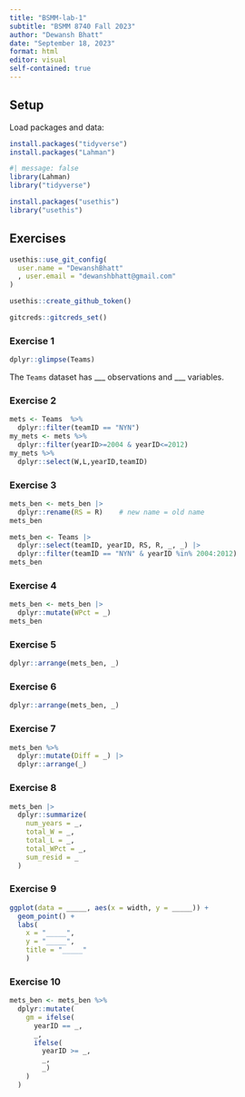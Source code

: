 ```yaml
---
title: "BSMM-lab-1"
subtitle: "BSMM 8740 Fall 2023"
author: "Dewansh Bhatt"
date: "September 18, 2023"
format: html
editor: visual
self-contained: true
---
```


## Setup

Load packages and data:
```r
install.packages("tidyverse")
install.packages("Lahman")

```


```r
#| message: false
library(Lahman)
library("tidyverse")
```
```r
install.packages("usethis")
library("usethis")

```

## Exercises
```r
usethis::use_git_config(
  user.name = "DewanshBhatt"
  , user.email = "dewanshbhatt@gmail.com"
)

```
```r
usethis::create_github_token()
```


```r
gitcreds::gitcreds_set()
```

### Exercise 1

```r
dplyr::glimpse(Teams)
```

The `Teams` dataset has \_\_\_ observations and \_\_\_ variables.

### Exercise 2

```r
mets <- Teams  %>% 
  dplyr::filter(teamID == "NYN")
my_mets <- mets %>% 
  dplyr::filter(yearID>=2004 & yearID<=2012)
my_mets %>% 
  dplyr::select(W,L,yearID,teamID)
```


### Exercise 3
```r
mets_ben <- mets_ben |>
  dplyr::rename(RS = R)    # new name = old name
mets_ben

mets_ben <- Teams |>
  dplyr::select(teamID, yearID, RS, R, _, _) |>
  dplyr::filter(teamID == "NYN" & yearID %in% 2004:2012)
mets_ben

```



### Exercise 4
```r
mets_ben <- mets_ben |>
  dplyr::mutate(WPct = _)
mets_ben
```



### Exercise 5


```r
dplyr::arrange(mets_ben, _)

```

### Exercise 6

```r
dplyr::arrange(mets_ben, _)

```


### Exercise 7

```r
mets_ben %>% 
  dplyr::mutate(Diff = _) |>
  dplyr::arrange(_)
```


### Exercise 8

```r
mets_ben |>
  dplyr::summarize(
    num_years = _, 
    total_W = _, 
    total_L = _, 
    total_WPct = _, 
    sum_resid = _
  )
```


### Exercise 9

```r
ggplot(data = _____, aes(x = width, y = _____)) +
  geom_point() + 
  labs(
    x = "_____", 
    y = "_____", 
    title = "_____"
    )
```


### Exercise 10

```r
mets_ben <- mets_ben %>% 
  dplyr::mutate(
    gm = ifelse(
      yearID == _, 
      _, 
      ifelse(
        yearID >= _, 
        _, 
        _)
    )
  )
```

